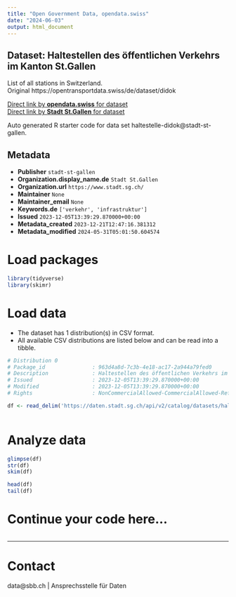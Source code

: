 ```yaml
---
title: "Open Government Data, opendata.swiss"
date: "2024-06-03"
output: html_document
---
```


## Dataset: Haltestellen des öffentlichen Verkehrs im Kanton St.Gallen

List of all stations in Switzerland. Original https://opentransportdata.swiss/de/dataset/didok 

[Direct link by **opendata.swiss** for dataset](https://opendata.swiss/de/dataset/haltestellen-des-offentlichen-verkehrs-im-kanton-st-gallen)<br>
[Direct link by **Stadt St.Gallen** for dataset](https://daten.stadt.sg.ch/explore/dataset/haltestelle-didok/)

Auto generated R starter code for data set haltestelle-didok@stadt-st-gallen.

## Metadata

- **Publisher** `stadt-st-gallen`
- **Organization.display_name.de** `Stadt St.Gallen`
- **Organization.url** `https://www.stadt.sg.ch/`
- **Maintainer** `None`
- **Maintainer_email** `None`
- **Keywords.de** `['verkehr', 'infrastruktur']`
- **Issued** `2023-12-05T13:39:29.870000+00:00`
- **Metadata_created** `2023-12-21T12:47:16.381312`
- **Metadata_modified** `2024-05-31T05:01:50.604574`


# Load packages

```r

library(tidyverse)
library(skimr)

```

# Load data

-   The dataset has 1 distribution(s) in CSV format.
-   All available CSV distributions are listed below and can be read into a tibble.

```r

# Distribution 0
# Package_id               : 963d4a8d-7c3b-4e18-ac17-2a944a79fed0
# Description              : Haltestellen des öffentlichen Verkehrs im Kanton St.Gallen (csv)
# Issued                   : 2023-12-05T13:39:29.870000+00:00
# Modified                 : 2023-12-05T13:39:29.870000+00:00
# Rights                   : NonCommercialAllowed-CommercialAllowed-ReferenceRequired

df <- read_delim('https://daten.stadt.sg.ch/api/v2/catalog/datasets/haltestelle-didok/exports/csv')



```

# Analyze data

```r

glimpse(df)
str(df)
skim(df)

head(df)
tail(df)

```

# Continue your code here...

```r

```

------------------------------------------------------------------------

# Contact

data@sbb.ch | Ansprechsstelle für Daten
